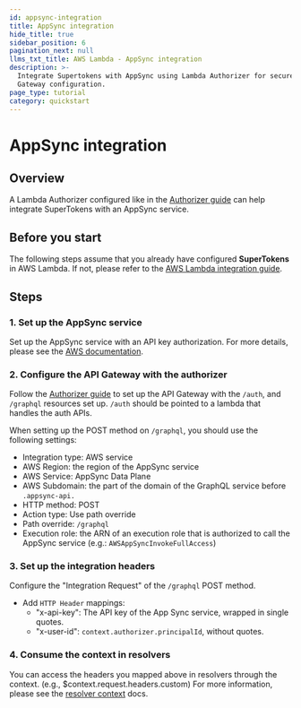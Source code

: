 ```yaml
---
id: appsync-integration
title: AppSync integration
hide_title: true
sidebar_position: 6
pagination_next: null
llms_txt_title: AWS Lambda - AppSync integration
description: >-
  Integrate Supertokens with AppSync using Lambda Authorizer for secure API
  Gateway configuration.
page_type: tutorial
category: quickstart
---
```


# AppSync integration

## Overview

A Lambda Authorizer configured like in the [Authorizer guide](/docs/quickstart/integrations/aws-lambda/session-verification#using-lambda-authorizers) can help integrate SuperTokens with an AppSync service.  

## Before you start

The following steps assume that you already have configured **SuperTokens** in AWS Lambda.
If not, please refer to the [AWS Lambda integration guide](/docs/quickstart/integrations/aws-lambda/quickstart-guide).

## Steps

### 1. Set up the AppSync service

Set up the AppSync service with an API key authorization. For more details, please see the [AWS documentation](https://docs.aws.amazon.com/appsync/latest/devguide/quickstart.html).

### 2. Configure the API Gateway with the authorizer

Follow the [Authorizer guide](/docs/quickstart/integrations/aws-lambda/session-verification#using-lambda-authorizers) to set up the API Gateway with the `/auth`, and `/graphql` resources set up. `/auth` should be pointed to a lambda that handles the auth APIs.

When setting up the POST method on `/graphql`, you should use the following settings:
- Integration type: AWS service
- AWS Region: the region of the AppSync service
- AWS Service: AppSync Data Plane
- AWS Subdomain: the part of the domain of the GraphQL service before `.appsync-api.`
- HTTP method: POST
- Action type: Use path override
- Path override: `/graphql`
- Execution role: the ARN of an execution role that is authorized to call the AppSync service (e.g.: `AWSAppSyncInvokeFullAccess`)

### 3. Set up the integration headers

Configure the "Integration Request" of the `/graphql` POST method.

- Add `HTTP Header` mappings:
    - "x-api-key": The API key of the App Sync service, wrapped in single quotes.
    - "x-user-id": `context.authorizer.principalId`, without quotes.

### 4. Consume the context in resolvers

You can access the headers you mapped above in resolvers through the context. (e.g., $context.request.headers.custom) For more information, please see the [resolver context](https://docs.aws.amazon.com/appsync/latest/devguide/resolver-context-reference.html) docs.
